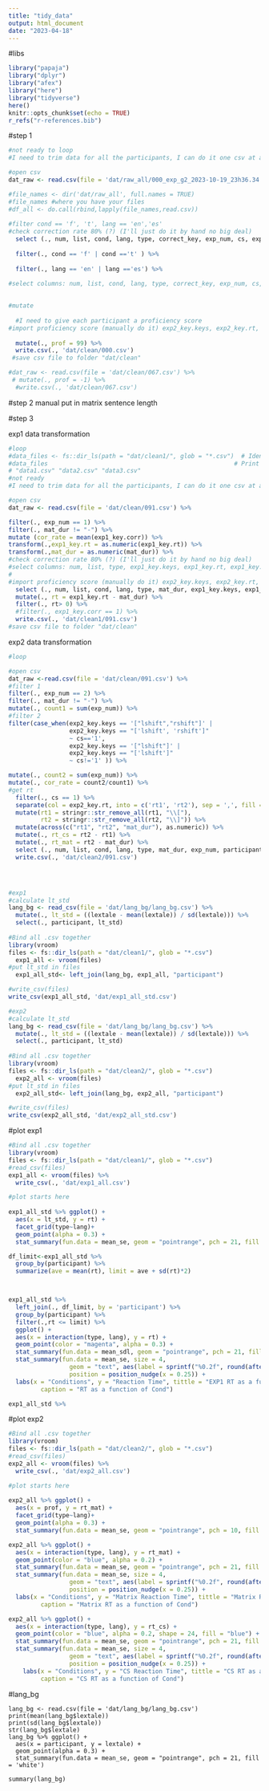 ```yaml
---
title: "tidy_data"
output: html_document
date: "2023-04-18"
---
```

#libs
```r
library("papaja")
library("dplyr")
library("afex")
library("here")
library("tidyverse")
here()
knitr::opts_chunk$set(echo = TRUE)
r_refs("r-references.bib")
```

#step 1
```r
#not ready to loop
#I need to trim data for all the participants, I can do it one csv at a time now.

#open csv
dat_raw <- read.csv(file = 'dat/raw_all/000_exp_g2_2023-10-19_23h36.34.636 copy.csv') %>% 

#file_names <- dir('dat/raw_all', full.names = TRUE)
#file_names #where you have your files
#df_all <- do.call(rbind,lapply(file_names,read.csv))
  
#filter cond == 'f', 't', lang == 'en','es'
#check correction rate 80% (?) (I'll just do it by hand no big deal)
  select (., num, list, cond, lang, type, correct_key, exp_num, cs, exp1_key.keys, exp1_key.rt, exp1_key.corr, exp2_key.keys, exp2_key.rt, participant, group = expName) %>% 
  
  filter(., cond == 'f' | cond =='t' ) %>%
  
  filter(., lang == 'en' | lang =='es') %>% 

#select columns: num, list, cond, lang, type, correct_key, exp_num, cs, exp1_key.keys, exp1_key.rt, exp1_key.corr, exp2_key.keys, exp2_key.rt participant, expName(rename to "group"), 
  
  
#mutate 
  
  #I need to give each participant a proficiency score 
#import proficiency score (manually do it) exp2_key.keys, exp2_key.rt,
  
  mutate(., prof = 99) %>% 
  write.csv(., 'dat/clean/000.csv')
 #save csv file to folder "dat/clean"

#dat_raw <- read.csv(file = 'dat/clean/067.csv') %>%
 # mutate(., prof = -1) %>%
  #write.csv(., 'dat/clean/067.csv')


```

#step 2
manual put in matrix sentence length

#step 3

exp1 data transformation
```r
#loop
#data_files <- fs::dir_ls(path = "dat/clean1/", glob = "*.csv")  # Identify file names
#data_files                                                    # Print file names
# "data1.csv" "data2.csv" "data3.csv"
#not ready 
#I need to trim data for all the participants, I can do it one csv at a time now.

#open csv
dat_raw <- read.csv(file = 'dat/clean/091.csv') %>% 

filter(., exp_num == 1) %>% 
filter(., mat_dur != "-") %>%  
mutate (cor_rate = mean(exp1_key.corr)) %>% 
transform(.,exp1_key.rt = as.numeric(exp1_key.rt)) %>% 
transform(.,mat_dur = as.numeric(mat_dur)) %>% 
#check correction rate 80% (?) (I'll just do it by hand no big deal)
#select columns: num, list, type, exp1_key.keys, exp1_key.rt, exp1_key.corr, participant, expName(rename to "group"), 
#
#import proficiency score (manually do it) exp2_key.keys, exp2_key.rt,
  select (., num, list, cond, lang, type, mat_dur, exp1_key.keys, exp1_key.rt, exp1_key.corr, cor_rate, participant, group, prof)      %>% 
  mutate(., rt = exp1_key.rt - mat_dur) %>% 
  filter(., rt> 0) %>% 
  #filter(., exp1_key.corr == 1) %>% 
  write.csv(., 'dat/clean1/091.csv')
#save csv file to folder "dat/clean"


```
exp2 data transformation
```r
#loop

#open csv
dat_raw <-read.csv(file = 'dat/clean/091.csv') %>% 
#filter 1
filter(., exp_num == 2) %>% 
filter(., mat_dur != "-") %>% 
mutate(., count1 = sum(exp_num)) %>% 
#filter 2
filter(case_when(exp2_key.keys == '["lshift","rshift"]' |
                 exp2_key.keys == "['lshift', 'rshift']"
                 ~ cs=='1',
                 exp2_key.keys == '["lshift"]' |
                 exp2_key.keys == "['lshift']"
                 ~ cs!='1' )) %>% 

mutate(., count2 = sum(exp_num)) %>% 
mutate(., cor_rate = count2/count1) %>%
#get rt
  filter(., cs == 1) %>% 
  separate(col = exp2_key.rt, into = c('rt1', 'rt2'), sep = ',', fill = "right") %>% 
  mutate(rt1 = stringr::str_remove_all(rt1, "\\["), 
         rt2 = stringr::str_remove_all(rt2, "\\]")) %>% 
  mutate(across(c("rt1", "rt2", "mat_dur"), as.numeric)) %>% 
  mutate(., rt_cs = rt2 - rt1) %>%  
  mutate(., rt_mat = rt2 - mat_dur) %>% 
  select (., num, list, cond, lang, type, mat_dur, exp_num, participant, group, prof, cor_rate, rt_cs, rt_mat)      %>% 
  write.csv(., 'dat/clean2/091.csv')





```

```r
#exp1
#calculate lt_std
lang_bg <- read_csv(file = 'dat/lang_bg/lang_bg.csv') %>% 
  mutate(., lt_std = ((lextale - mean(lextale)) / sd(lextale))) %>% 
  select(., participant, lt_std)
  
#Bind all .csv together
library(vroom)
files <- fs::dir_ls(path = "dat/clean1/", glob = "*.csv")
  exp1_all <- vroom(files)
#put lt_std in files
  exp1_all_std<- left_join(lang_bg, exp1_all, "participant")

#write_csv(files)
write_csv(exp1_all_std, 'dat/exp1_all_std.csv')

#exp2
#calculate lt_std
lang_bg <- read_csv(file = 'dat/lang_bg/lang_bg.csv') %>% 
  mutate(., lt_std = ((lextale - mean(lextale)) / sd(lextale))) %>% 
  select(., participant, lt_std)
  
#Bind all .csv together
library(vroom)
files <- fs::dir_ls(path = "dat/clean2/", glob = "*.csv")
  exp2_all <- vroom(files)
#put lt_std in files
  exp2_all_std<- left_join(lang_bg, exp2_all, "participant")

#write_csv(files)
write_csv(exp2_all_std, 'dat/exp2_all_std.csv')
```


#plot exp1
```r
#Bind all .csv together
library(vroom)
files <- fs::dir_ls(path = "dat/clean1/", glob = "*.csv")
#read_csv(files)
exp1_all <- vroom(files) %>% 
  write_csv(., 'dat/exp1_all.csv')

#plot starts here
  
exp1_all_std %>% ggplot() +
  aes(x = lt_std, y = rt) +
  facet_grid(type~lang)+
  geom_point(alpha = 0.3) +
  stat_summary(fun.data = mean_se, geom = "pointrange", pch = 21, fill = 'white')

df_limit<-exp1_all_std %>% 
  group_by(participant) %>% 
  summarize(ave = mean(rt), limit = ave + sd(rt)*2)



exp1_all_std %>% 
  left_join(., df_limit, by = 'participant') %>%
  group_by(participant) %>% 
  filter(.,rt <= limit) %>% 
  ggplot() +
  aes(x = interaction(type, lang), y = rt) +
  geom_point(color = "magenta", alpha = 0.3) +
  stat_summary(fun.data = mean_sdl, geom = "pointrange", pch = 21, fill = 'white') +
  stat_summary(fun.data = mean_se, size = 4,
                 geom = "text", aes(label = sprintf("%0.2f", round(after_stat(y), digits = 2))),
                 position = position_nudge(x = 0.25)) +
  labs(x = "Conditions", y = "Reaction Time", tittle = "EXP1 RT as a function of Cond",
         caption = "RT as a function of Cond") 

exp1_all_std %>% 

```

#plot exp2
```r
#Bind all .csv together
library(vroom)
files <- fs::dir_ls(path = "dat/clean2/", glob = "*.csv")
#read_csv(files)
exp2_all <- vroom(files) %>% 
  write_csv(., 'dat/exp2_all.csv')

#plot starts here
  
exp2_all %>% ggplot() +
  aes(x = prof, y = rt_mat) +
  facet_grid(type~lang)+
  geom_point(alpha = 0.3) +
  stat_summary(fun.data = mean_se, geom = "pointrange", pch = 10, fill = 'white')

exp2_all %>% ggplot() +
  aes(x = interaction(type, lang), y = rt_mat) +
  geom_point(color = "blue", alpha = 0.2) +
  stat_summary(fun.data = mean_se, geom = "pointrange", pch = 21, fill = 'white') +
  stat_summary(fun.data = mean_se, size = 4,
                 geom = "text", aes(label = sprintf("%0.2f", round(after_stat(y), digits = 2))),
                 position = position_nudge(x = 0.25)) +
  labs(x = "Conditions", y = "Matrix Reaction Time", tittle = "Matrix RT as a function of Cond",
         caption = "Matrix RT as a function of Cond") 

exp2_all %>% ggplot() +
  aes(x = interaction(type, lang), y = rt_cs) +
  geom_point(color = "blue", alpha = 0.2, shape = 24, fill = "blue") +
  stat_summary(fun.data = mean_se, geom = "pointrange", pch = 21, fill = 'white') +
  stat_summary(fun.data = mean_se, size = 4,
                 geom = "text", aes(label = sprintf("%0.2f", round(after_stat(y), digits = 2))),
                 position = position_nudge(x = 0.25)) +
    labs(x = "Conditions", y = "CS Reaction Time", tittle = "CS RT as a function of Cond",
         caption = "CS RT as a function of Cond") 

```


#lang_bg
```lang_bg
lang_bg <- read.csv(file = 'dat/lang_bg/lang_bg.csv')
print(mean(lang_bg$lextale))
print(sd(lang_bg$lextale))
str(lang_bg$lextale)
lang_bg %>% ggplot() +
  aes(x = participant, y = lextale) +
  geom_point(alpha = 0.3) +
  stat_summary(fun.data = mean_se, geom = "pointrange", pch = 21, fill = 'white')

summary(lang_bg)
```